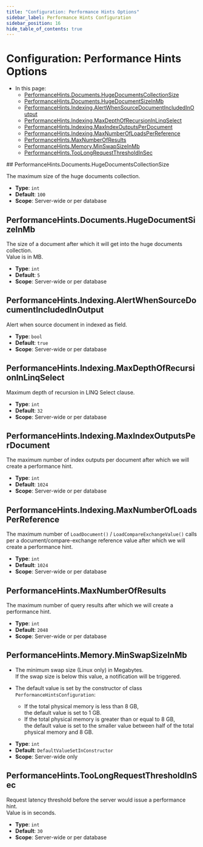 ```yaml
---
title: "Configuration: Performance Hints Options"
sidebar_label: Performance Hints Configuration
sidebar_position: 16
hide_table_of_contents: true
---
```



# Configuration: Performance Hints Options
<Admonition type="note" title="Note">

* In this page:  
  * [PerformanceHints.Documents.HugeDocumentsCollectionSize](../../server/configuration/performance-hints-configuration#performancehints.documents.hugedocumentscollectionsize)
  * [PerformanceHints.Documents.HugeDocumentSizeInMb](../../server/configuration/performance-hints-configuration#performancehints.documents.hugedocumentsizeinmb)
  * [PerformanceHints.Indexing.AlertWhenSourceDocumentIncludedInOutput](../../server/configuration/performance-hints-configuration#performancehints.indexing.alertwhensourcedocumentincludedinoutput)
  * [PerformanceHints.Indexing.MaxDepthOfRecursionInLinqSelect](../../server/configuration/performance-hints-configuration#performancehints.indexing.maxdepthofrecursioninlinqselect)
  * [PerformanceHints.Indexing.MaxIndexOutputsPerDocument](../../server/configuration/performance-hints-configuration#performancehints.indexing.maxindexoutputsperdocument)  
  * [PerformanceHints.Indexing.MaxNumberOfLoadsPerReference](../../server/configuration/performance-hints-configuration#performancehints.indexing.maxnumberofloadsperreference)
  * [PerformanceHints.MaxNumberOfResults](../../server/configuration/performance-hints-configuration#performancehints.maxnumberofresults)
  * [PerformanceHints.Memory.MinSwapSizeInMb](../../server/configuration/performance-hints-configuration#performancehints.memory.minswapsizeinmb)
  * [PerformanceHints.TooLongRequestThresholdInSec](../../server/configuration/performance-hints-configuration#performancehints.toolongrequestthresholdinsec)

</Admonition>
## PerformanceHints.Documents.HugeDocumentsCollectionSize

The maximum size of the huge documents collection.

- **Type**: `int`
- **Default**: `100`
- **Scope**: Server-wide or per database



## PerformanceHints.Documents.HugeDocumentSizeInMb

The size of a document after which it will get into the huge documents collection.  
Value is in MB.

- **Type**: `int`
- **Default**: `5`
- **Scope**: Server-wide or per database



## PerformanceHints.Indexing.AlertWhenSourceDocumentIncludedInOutput

Alert when source document in indexed as field.

- **Type**: `bool`
- **Default**: `true`
- **Scope**: Server-wide or per database



## PerformanceHints.Indexing.MaxDepthOfRecursionInLinqSelect

Maximum depth of recursion in LINQ Select clause.

- **Type**: `int`
- **Default**: `32`
- **Scope**: Server-wide or per database



## PerformanceHints.Indexing.MaxIndexOutputsPerDocument

The maximum number of index outputs per document after which we will create a performance hint.

- **Type**: `int`
- **Default**: `1024`
- **Scope**: Server-wide or per database



## PerformanceHints.Indexing.MaxNumberOfLoadsPerReference

The maximum number of `LoadDocument()` / `LoadCompareExchangeValue()` calls per a document/compare-exchange reference value 
after which we will create a performance hint.

- **Type**: `int`
- **Default**: `1024`
- **Scope**: Server-wide or per database



## PerformanceHints.MaxNumberOfResults

The maximum number of query results after which we will create a performance hint.

- **Type**: `int`
- **Default**: `2048`
- **Scope**: Server-wide or per database



## PerformanceHints.Memory.MinSwapSizeInMb

* The minimum swap size (Linux only) in Megabytes.  
  If the swap size is below this value, a notification will be triggered.

* The default value is set by the constructor of class `PerformanceHintsConfiguration`:  
  * If the total physical memory is less than 8 GB,  
    the default value is set to 1 GB.
  * If the total physical memory is greater than or equal to 8 GB,  
    the default value is set to the smaller value between half of the total physical memory and 8 GB.
- **Type**: `int`
- **Default**: `DefaultValueSetInConstructor`
- **Scope**: Server-wide only



## PerformanceHints.TooLongRequestThresholdInSec

Request latency threshold before the server would issue a performance hint.  
Value is in seconds.

- **Type**: `int`
- **Default**: `30`
- **Scope**: Server-wide or per database



